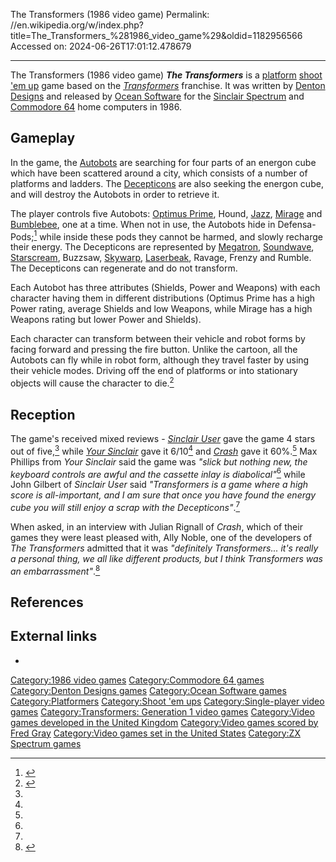 The Transformers (1986 video game)
Permalink: //en.wikipedia.org/w/index.php?title=The_Transformers_%281986_video_game%29&oldid=1182956566
Accessed on: 2024-06-26T17:01:12.478679



------
The Transformers (1986 video game)
{{Short description | Video game based on Transformers franchise}}
{{Infobox video game
|title = The Transformers
|image = Transformers 1986 video game cover art.jpg
|caption = C64 Cover art
|developer = [[Denton Designs]]
|publisher = [[Ocean Software]]
|engine =
|released = 1986
|genre = [[Platform game|Platform]], [[shoot 'em up]]
|modes = [[Single player]]
|platforms = [[ZX Spectrum|Sinclair Spectrum]], [[Commodore 64]]
}}
'''''The Transformers''''' is a [[Platform game|platform]] [[shoot 'em up]] game based on the ''[[Transformers]]'' franchise. It was written by [[Denton Designs]] and released by [[Ocean Software]] for the [[ZX Spectrum|Sinclair Spectrum]] and [[Commodore 64]] home computers in 1986.

==Gameplay==
In the game, the [[Autobot]]s are searching for four parts of an energon cube which have been scattered around a city, which consists of a number of platforms and ladders. The [[Decepticon]]s are also seeking the energon cube, and will destroy the Autobots in order to retrieve it.

The player controls five Autobots: [[Optimus Prime]], Hound, [[Jazz (Transformers)|Jazz]], [[Mirage (Transformers)|Mirage]] and [[Bumblebee (Transformers)|Bumblebee]], one at a time. When not in use, the Autobots hide in Defensa-Pods;<ref name="Instructions">{{Citation|title=Instruction manual}}</ref> while inside these pods they cannot be harmed, and slowly recharge their energy. The Decepticons are represented by [[Megatron (Transformers)|Megatron]], [[Soundwave (Transformers)|Soundwave]], [[Starscream]], Buzzsaw, [[Skywarp]], [[Laserbeak]], Ravage, Frenzy and Rumble. The Decepticons can regenerate and do not transform.

Each Autobot has three attributes (Shields, Power and Weapons) with each character having them in different distributions (Optimus Prime has a high Power rating, average Shields and low Weapons, while Mirage has a high Weapons rating but lower Power and Shields).

Each character can transform between their vehicle and robot forms by facing forward and pressing the fire button. Unlike the cartoon, all the Autobots can fly while in robot form, although they travel faster by using their vehicle modes. Driving off the end of platforms or into stationary objects will cause the character to die.<ref name="Sinclair User Review">{{Citation|title=Transformers Review|newspaper=[[Sinclair User]]|date=March 1986}}</ref>

==Reception==
{{Video game reviews
| CVG = 26/40<ref>{{Cite web|url=http://www.worldofspectrum.org/showmag.cgi?mag=C+VG/Issue052/Pages/CVG05200015.jpg|title = Computer & Video Games}}</ref>
| CRASH = 60% <ref name="CRASH Review">{{Citation|title=Transformers Review|newspaper=[[CRASH (magazine)|CRASH]]|date=April 1986}}</ref>
| SUser = 4/5<ref name="Sinclair User Review"/>
| YSinclair = 6/10<ref name="Your Sinclair Review">{{Citation|title=Transformers Review|newspaper=[[Your Sinclair]]|date=March 1986}}
</ref>
| rev1 = ''[[Computer Gamer]]''
| rev1Score = 13/20<ref>{{Cite web|url=http://www.worldofspectrum.org/showmag.cgi?mag=ComputerGamer/Issue11/Pages/ComputerGamer1100068.jpg|title=Computer Gamer}}</ref>
}}

The game's received mixed reviews - ''[[Sinclair User]]'' gave the game 4 stars out of five,<ref name="Sinclair User Review" /> while ''[[Your Sinclair]]'' gave it 6/10<ref name="Your Sinclair Review" /> and ''[[Crash (magazine)|Crash]]'' gave it 60%.<ref name="CRASH Review" />
Max Phillips from ''Your Sinclair'' said the game was ''"slick but nothing new, the keyboard controls are awful and the cassette inlay is diabolical"''<ref name="Your Sinclair Review" /> while John Gilbert of ''Sinclair User'' said ''"Transformers is a game where a high score is all-important, and I am sure that once you have found the energy cube you will still enjoy a scrap with the Decepticons"''.<ref name="Sinclair User Review" />

When asked, in an interview with Julian Rignall of ''Crash'', which of their games they were least pleased with, Ally Noble, one of the developers of ''The Transformers'' admitted that it was ''"definitely Transformers... it's really a personal thing, we all like different products, but I think Transformers was an embarrassment"''.<ref>{{cite news|url=http://www.crashonline.org.uk/36/denton.htm|title=Art for Art's Sake... Money for God's Sake|publisher=Crash Magazine|date=July 1986}}</ref>

==References==
{{Reflist}}

==External links==
*{{WoS game|id=0005380|name=The Transformers}}

{{Portal|United States|United Kingdom|Video games|1980s}}

{{Transformers video games}}

{{DEFAULTSORT:Transformers (1986 video game)}}
[[Category:1986 video games]]
[[Category:Commodore 64 games]]
[[Category:Denton Designs games]]
[[Category:Ocean Software games]]
[[Category:Platformers]]
[[Category:Shoot 'em ups]]
[[Category:Single-player video games]]
[[Category:Transformers: Generation 1 video games]]
[[Category:Video games developed in the United Kingdom]]
[[Category:Video games scored by Fred Gray]]
[[Category:Video games set in the United States]]
[[Category:ZX Spectrum games]]